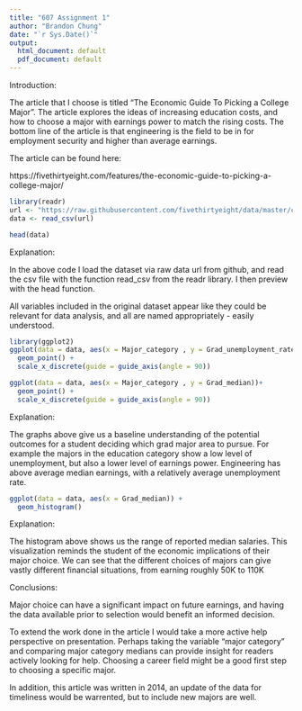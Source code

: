 ---
title: "607 Assignment 1"
author: "Brandon Chung"
date: "`r Sys.Date()`"
output:
  html_document: default
  pdf_document: default
---
Introduction:

The article that I choose is titled "The Economic Guide To Picking a College Major". The article explores the ideas of increasing education costs, and how to choose a major with earnings power to match the rising costs. The bottom line of the article is that engineering is the field to be in for employment security and higher than average earnings.

The article can be found here:

https://fivethirtyeight.com/features/the-economic-guide-to-picking-a-college-major/

```{r}
library(readr)
url <- "https://raw.githubusercontent.com/fivethirtyeight/data/master/college-majors/grad-students.csv"
data <- read_csv(url)

head(data)
```
Explanation:

In the above code I load the dataset via raw data url from github, and read the csv file with the function read_csv from the readr library. I then preview with the head function.

All variables included in the original dataset appear like they could be relevant for data analysis, and all are named appropriately - easily understood.

```{r}
library(ggplot2)
ggplot(data = data, aes(x = Major_category , y = Grad_unemployment_rate))+
  geom_point() +
  scale_x_discrete(guide = guide_axis(angle = 90))

ggplot(data = data, aes(x = Major_category , y = Grad_median))+
  geom_point() +
  scale_x_discrete(guide = guide_axis(angle = 90))
```
Explanation:

The graphs above give us a baseline understanding of the potential outcomes for a student deciding which grad major area to pursue. For example the majors in the education category show a low level of unemployment, but also a lower level of earnings power. Engineering has above average median earnings, with a relatively average unemployment rate. 


```{r}
ggplot(data = data, aes(x = Grad_median)) + 
  geom_histogram()
```
Explanation:

The histogram above shows us the range of reported median salaries. This visualization reminds the student of the economic implications of their major choice. We can see that the different choices of majors can give vastly different financial situations, from earning roughly 50K to 110K


Conclusions:

Major choice can have a significant impact on future earnings, and having the data available prior to selection would benefit an informed decision.

To extend the work done in the article I would take a more active help perspective on presentation. Perhaps taking the variable "major category" and comparing major category medians can provide insight for readers actively looking for help. Choosing a career field might be a good first step to choosing a specific major. 

In addition, this article was written in 2014, an update of the data for timeliness would be warrented, but to include new majors are well.
